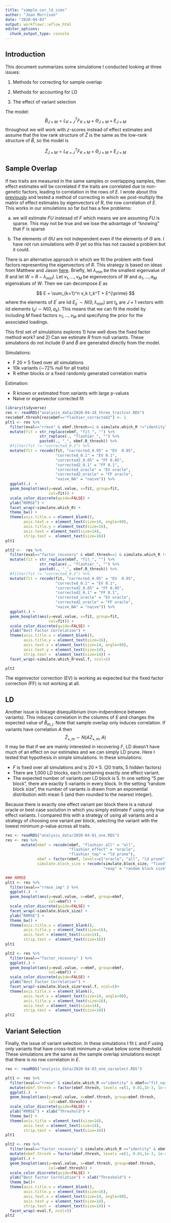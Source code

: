 ```yaml
---
title: "sample_cor_ld_sims"
author: "Jean Morrison"
date: "2020-04-03"
output: workflowr::wflow_html
editor_options:
  chunk_output_type: console
---
```


## Introduction

This document summarizes some simulatione I conducted looking at three issues:

1. Methods for correcting for sample overlap

2. Methods for accounting for LD

3. The effect of variant selection

The model:
$$
\hat{B}_{J\times M} = L_{K \times J}^{T}F_{K\times M} + \Theta_{J\times M} + E_{J\times M}
$$
throughout we will work with $z$-scores instead of effect estimates and assume that the low rank structure of $\hat{Z}$ is the same as the low-rank structure of $\hat{B}$, so the model is

$$
\hat{Z}_{J\times M} = L_{K \times J}^{T}F_{K\times M} + \Theta_{J\times M} + E_{J\times M}
$$

## Sample Overlap

If two traits are measured in the same samples or overlapping samples, then effect estimates will be correlated if the traits are correlated due to non-genetic factors, leading to correlation in the rows of $E$. I wrote about this [previously](simulations2.html) and tested a method of correcting in which we post-multiply the matrix of effect estimates by eigenvectors of $R$, the row correlation of $E$. This works in our simulations so far but has a few problems: 

a) we will estimate $FU$ instesad of $F$ which means we are assuming $FU$ is sparse. This may not be true and we lose the advantage of "knowing" that $F$ is sparse

b) The elements of $\Theta U$ are not independent even if the elements of $\Theta$ are. I have not run simulations with $\Theta$ yet so this has not caused a problem but it could. 

There is an alternative approach in which we fit the problem with fixed factors representing the eigenvectors of $R$. This strategy is based on ideas from Matthew and Jason [here](https://willwerscheid.github.io/FLASHvestigations/arbitraryV.html). Briefly, 
 let $\lambda_{min}$ be the smallest eigenvalue of $R$ and let $W = R - \lambda_{min}I$. Let $v_1, \dots, v_M$ be eigenvectors of $W$ and $a_1, \dots, a_M$ eigenvalues of $W$. 
Then we can decompose $E$ as

$$
E = \sum_{k=1}^n v_k t_k^T + E^{\prime}
$$
where the elements of $E^{\prime}$ are iid $E^{\prime}_{ij} \sim N(0, \lambda_{min})$ ant $t_k$ are $J\times 1$ vectors with iid elements $t_ki \sim N(0, a_k)$.
This means that we can fit the model by including $M$ fixed factors $v_1, \dots, v_M$ and specifying the prior for the associated loadings. 


This first set of simulations explores 1) how well does the fixed factor method work? and 2) Can we estimate $R$ from null variants. These simulations do not include $\Theta$ and $\hat{B}$ are generated directly from the model. 

Simulations:

+ F 20 × 5 fixed over all simulations
+ 10k variants (∼72% null for all traits)
+ R either blocks or a fixed randomly generated correlation matrix

Estimation:

+ R known or estimated from variants with large p-values
+ Naive or eigenvector corrected fit

```r

library(tidyverse)
res <- readRDS("analysis_data/2020-04-28_three_traitcor.RDS")
res$ebmf.thresh[res$ebmf=="flashier_corrected2"] <- 1
plt1 <- res %>%
  filter(eval=="rrmse" & ebmf.thresh==1 & simulate.which_R !="identity" ) %>%
  mutate(fit = str_replace(ebmf, "fit_", "") %>% 
               str_replace(., "flashier_", "") %>%
               paste0(., "_", ebmf.R_thresh)) %>%
  #filter(fit != "corrected_0.1") %>%
  mutate(fit = recode(fit, "corrected_0.05" = "EV  0.05", 
                      "corrected_0.1" = "EV 0.1",
                      "corrected2_0.05" = "FF 0.05",
                      "corrected2_0.1" = "FF 0.1",
                      "corrected_oracle" = "EV oracle",
                      "corrected2_oracle" = "FF oracle",
                      "naive_NA" = "naive")) %>%
  ggplot(.)  +
  geom_boxplot(aes(y=eval.value, x=fit, group=fit,
                   col=fit)) +
  scale_color_discrete(guide=FALSE) +
  ylab("RRMSE") +
  facet_wrap(~simulate.which_R) +
  theme_bw() +
  theme(axis.title.x = element_blank(),
        axis.text.x = element_text(size=14, angle=90),
        axis.title.y = element_text(size=16),
        axis.text = element_text(size=14),
        strip.text =  element_text(size=16))
plt1

plt2 <-  res %>%
  filter(eval=="factor_recovery" & ebmf.thresh==1 & simulate.which_R !="identity" ) %>%
  mutate(fit = str_replace(ebmf, "fit_", "") %>% 
               str_replace(., "flashier_", "") %>%
               paste0(., "_", ebmf.R_thresh)) %>%
  #filter(fit != "corrected_0.1") %>%
  mutate(fit = recode(fit, "corrected_0.05" = "EV  0.05", 
                      "corrected_0.1" = "EV 0.1",
                      "corrected2_0.05" = "FF 0.05",
                      "corrected2_0.1" = "FF 0.1",
                      "corrected_oracle" = "EV oracle",
                      "corrected2_oracle" = "FF oracle",
                      "naive_NA" = "naive")) %>%
  ggplot(.) +
  geom_boxplot(aes(y=eval.value, x=fit, group=fit,
                   col=fit)) +
  scale_color_discrete(guide=FALSE) +
  ylab("Best Factor Correlation") +
  theme(axis.title.x = element_blank(),
        axis.title.y = element_text(size=16),
        axis.text.x = element_text(size=14, angle=90),
        axis.text.y = element_text(size=14),
        strip.text =  element_text(size=14)) +
  facet_wrap(~simulate.which_R*eval.f, ncol=5)

plt2


```

The eigenvector correction (EV) is working as expected but the fixed factor correction (FF) is not working at all. 

## LD

Another issue is linkage disequilibrium (non-indpendence between variants). This induces correlation in the columns of $E$ and changes the expected value of $\hat{B}_{m,j}$. Note that sample overlap only induces correlation. If variants have correlation $A$ then 
$$
\hat{Z}_{\bullet, m} \sim N(AZ_{\bullet, m}, A)
$$
It may be that if we are mainly interested in recovering $F$, LD doesn't have much of an effect on our estimates and we can simply LD prune. Here I tested that hypothesis in simple simulations. In these simulations:

+ $F$ is fixed over all simulations and is $20\times 5$. (20 traits, 5 hidden factors)
+ There are 1,000 LD blocks, each containing exactly one effect variant.
+ The expected number of variants per LD block is 5. In one setting "5 per block", there are exactly 5 variants in every block. In the setting "random block size", the number of variants is drawn from an exponential distribution with mean 5 (and then rounded to the nearest integer). 

Because there is exactly one effect variant per block there is a natural oracle or best case soclution in which you simply estimate $F$ using only true effect variants. I compared this with a strategy of using all variants and a strategy of choosing one variant per block, selecting the variant with the lowest minimum $p$-value across all traits. 


```r
res <- readRDS("analysis_data/2020-04-01_one.RDS")
res <- res %>%
       mutate(ebmf = recode(ebmf, "flashier_all" = "all",
                            "flashier_effect" = "oracle",
                            "flashier_top" = "ld prune"),
              ebmf = factor(ebmf, levels=c("oracle", "all", "ld prune")),
              simulate.block_size = recode(simulate.block_size, "fixed" = "5 per block",
                                           "rexp" = "random block size"))

### RRMSE
plt1 <- res %>%
  filter(eval=="rrmse_imp" ) %>%
  ggplot(.)  +
  geom_boxplot(aes(y=eval.value, x=ebmf, group=ebmf,
                   col=ebmf)) +
  scale_color_discrete(guide=FALSE) +
  facet_wrap(~simulate.block_size) +
  ylab("RRMSE") +
  theme_bw() +
  theme(axis.title.x = element_blank(),
        axis.title.y = element_text(size=16),
        axis.text = element_text(size=14),
        strip.text =  element_text(size=16))
plt1
```

```r
plt2 <- res %>%
  filter(eval=="factor_recovery" ) %>%
  ggplot(.) +
  geom_boxplot(aes(y=eval.value, x=ebmf, group=ebmf,
                   col=ebmf)) +
  scale_color_discrete(guide=FALSE) +
  ylab("Best Factor Correlation") +
  facet_wrap(~simulate.block_size*eval.f, ncol=5)+
  theme(axis.title.x = element_blank(),
        axis.text.x = element_text(size=14, angle=90),
        axis.title.y = element_text(size=16),
        axis.text = element_text(size=14),
        strip.text =  element_text(size=10))
plt2

```

## Variant Selection

Finally, the issue of variant selection. In these simulations I fit $L$ and $F$ using only variants that have cross-trait minimum $p$-value below some threshold. These simulations are the same as the sample overlap simulations except that there is no row correlation in $E$.

```r
res <- readRDS("analysis_data/2020-04-03_one_varselect.RDS")

plt1 <- res %>%
  filter(eval=="rrmse" & simulate.which_R =="identity" & ebmf=="fit_naive" ) %>%
  mutate(ebmf.thresh = factor(ebmf.thresh, levels =c(1, 0.01,1e-3, 1e-4))) %>%
  ggplot(.)  +
  geom_boxplot(aes(y=eval.value, x=ebmf.thresh, group=ebmf.thresh,
                   col=ebmf.thresh)) +
  scale_color_discrete(guide=FALSE) +
  ylab("RRMSE") + xlab("Threshold") +
  theme_bw() +
  theme(axis.title = element_text(size=16),
        axis.text = element_text(size=14),
        strip.text =  element_text(size=16))
plt1

plt2 <- res %>%
  filter(eval=="factor_recovery" & simulate.which_R =="identity" & ebmf=="fit_naive" ) %>%
  mutate(ebmf.thresh = factor(ebmf.thresh, levels =c(1, 0.01,1e-3, 1e-4))) %>%
  ggplot(.) +
  geom_boxplot(aes(y=eval.value, x=ebmf.thresh, group=ebmf.thresh,
                   col=ebmf.thresh)) +
  scale_color_discrete(guide=FALSE) +
  ylab("Best Factor Correlation") + xlab("Threshold") +
  theme_bw()+
  theme(axis.title.x = element_blank(),
        axis.title.y = element_text(size=16),
        axis.text.x = element_text(size=14, angle=90),
        axis.text.y = element_text(size=14),
        strip.text =  element_text(size=14)) +
  facet_wrap(~eval.f, ncol=5)
plt2

```
